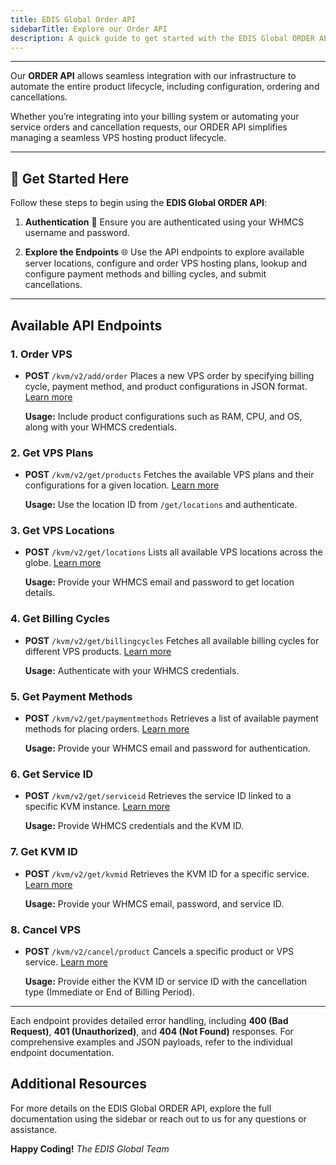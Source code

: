 ```yaml
---
title: EDIS Global Order API
sidebarTitle: Explore our Order API
description: A quick guide to get started with the EDIS Global ORDER API.
---
```


---

Our **ORDER API** allows seamless integration with our infrastructure to automate the entire product lifecycle, including configuration, ordering and cancellations.

 Whether you’re integrating into your billing system or automating your service orders and cancellation requests, our ORDER API simplifies managing a seamless VPS hosting product lifecycle.

---

## 🚀 Get Started Here

Follow these steps to begin using the **EDIS Global ORDER API**:

1. **Authentication** 🔑
   Ensure you are authenticated using your WHMCS username and password.

2. **Explore the Endpoints** 🌐
   Use the API endpoints to explore available server locations, configure and order VPS hosting plans, lookup and configure payment methods and billing cycles, and submit cancellations.

---

## Available API Endpoints

### 1. **Order VPS**

- **POST** `/kvm/v2/add/order`
  Places a new VPS order by specifying billing cycle, payment method, and product configurations in JSON format.
  [Learn more](https://docs.edisglobal.com/order-api-reference/order-vps)

  **Usage:** Include product configurations such as RAM, CPU, and OS, along with your WHMCS credentials.

### 2. **Get VPS Plans**

- **POST** `/kvm/v2/get/products`
  Fetches the available VPS plans and their configurations for a given location.
  [Learn more](https://docs.edisglobal.com/order-api-reference/get-vps-plans)

  **Usage:** Use the location ID from `/get/locations` and authenticate.

### 3. **Get VPS Locations**

- **POST** `/kvm/v2/get/locations`
  Lists all available VPS locations across the globe.
  [Learn more](https://docs.edisglobal.com/order-api-reference/get-vps-locations)

  **Usage:** Provide your WHMCS email and password to get location details.

### 4. **Get Billing Cycles**

- **POST** `/kvm/v2/get/billingcycles`
  Fetches all available billing cycles for different VPS products.
  [Learn more](https://docs.edisglobal.com/order-api-reference/get-billing-cycles)

  **Usage:** Authenticate with your WHMCS credentials.

### 5. **Get Payment Methods**

- **POST** `/kvm/v2/get/paymentmethods`
  Retrieves a list of available payment methods for placing orders.
  [Learn more](https://docs.edisglobal.com/order-api-reference/get-payment-options)

  **Usage:** Provide your WHMCS email and password for authentication.

### 6. **Get Service ID**

- **POST** `/kvm/v2/get/serviceid`
  Retrieves the service ID linked to a specific KVM instance.
  [Learn more](https://docs.edisglobal.com/order-api-reference/get-service-id)

  **Usage:** Provide WHMCS credentials and the KVM ID.

### 7. **Get KVM ID**

- **POST** `/kvm/v2/get/kvmid`
  Retrieves the KVM ID for a specific service.
  [Learn more](https://docs.edisglobal.com/order-api-reference/get-kvm-id)

  **Usage:** Provide your WHMCS email, password, and service ID.

### 8. **Cancel VPS**

- **POST** `/kvm/v2/cancel/product`
  Cancels a specific product or VPS service.
  [Learn more](https://docs.edisglobal.com/order-api-reference/cancel-vps)

  **Usage:** Provide either the KVM ID or service ID with the cancellation type (Immediate or End of Billing Period).

---

Each endpoint provides detailed error handling, including **400 (Bad Request)**, **401 (Unauthorized)**, and **404 (Not Found)** responses. For comprehensive examples and JSON payloads, refer to the individual endpoint documentation.

## Additional Resources

For more details on the EDIS Global ORDER API, explore the full documentation using the sidebar or reach out to us for any questions or assistance.

**Happy Coding!**
*The EDIS Global Team*
